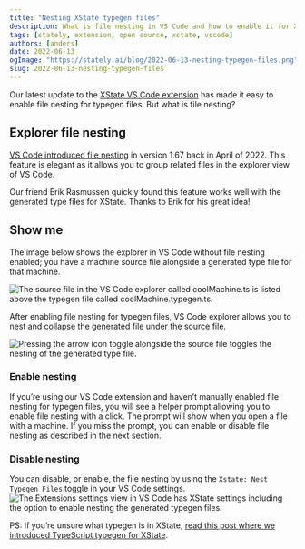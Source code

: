 ```yaml
---
title: "Nesting XState typegen files"
description: What is file nesting in VS Code and how to enable it for XState's generated type files.
tags: [stately, extension, open source, xstate, vscode]
authors: [anders]
date: 2022-06-13
ogImage: "https://stately.ai/blog/2022-06-13-nesting-typegen-files.png"
slug: 2022-06-13-nesting-typegen-files
---
```


Our latest update to the [XState VS Code extension](https://marketplace.visualstudio.com/items?itemName=statelyai.stately-vscode) has made it easy to enable file nesting for typegen files. But what is file nesting?

<!--truncate-->

## Explorer file nesting

[VS Code introduced file nesting](https://code.visualstudio.com/updates/v1_67#_explorer-file-nesting) in version 1.67 back in April of 2022. This feature is elegant as it allows you to group related files in the explorer view of VS Code.

Our friend Erik Rasmussen quickly found this feature works well with the generated type files for XState. Thanks to Erik for his great idea!

<Tweet id="1522611081528573956" />

## Show me

The image below shows the explorer in VS Code without file nesting enabled; you have a machine source file alongside a generated type file for that machine.

![The source file in the VS Code explorer called coolMachine.ts is listed above the typegen file called coolMachine.typegen.ts.](without-typegen.png)

After enabling file nesting for typegen files, VS Code explorer allows you to nest and collapse the generated file under the source file.

![Pressing the arrow icon toggle alongside the source file toggles the nesting of the generated type file.](with-typegen.gif)

### Enable nesting

If you’re using our VS Code extension and haven’t manually enabled file nesting for typegen files, you will see a helper prompt allowing you to enable file nesting with a click.
The prompt will show when you open a file with a machine.
If you miss the prompt, you can enable or disable file nesting as described in the next section.

### Disable nesting

You can disable, or enable, the file nesting by using the `Xstate: Nest Typegen Files` toggle in your VS Code settings.
![The Extensions settings view in VS Code has XState settings including the option to enable nesting the generated typegen files.](xstate-vscode-settings.png)

PS: If you’re unsure what typegen is in XState, [read this post where we introduced TypeScript typegen for XState](https://stately.ai/blog/introducing-typescript-typegen-for-xstate).
